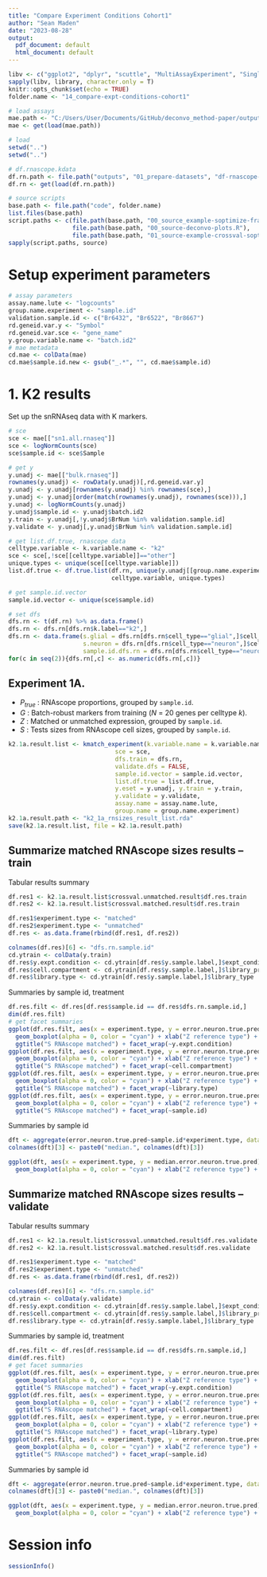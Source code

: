 ```yaml
---
title: "Compare Experiment Conditions Cohort1"
author: "Sean Maden"
date: "2023-08-28"
output:
  pdf_document: default
  html_document: default
---
```


```r
libv <- c("ggplot2", "dplyr", "scuttle", "MultiAssayExperiment", "SingleCellExperiment")
sapply(libv, library, character.only = T)
knitr::opts_chunk$set(echo = TRUE)
folder.name <- "14_compare-expt-conditions-cohort1"

# load assays
mae.path <- "C:/Users/User/Documents/GitHub/deconvo_method-paper/outputs/01_prepare-datasets/mae_y-rpkm_z-validate_cohort1.rda"
mae <- get(load(mae.path))
```

```r
# load
setwd("..")
setwd("..")

# df.rnascope.kdata
df.rn.path <- file.path("outputs", "01_prepare-datasets", "df-rnascope-info_cohort1.rda")
df.rn <- get(load(df.rn.path))

# source scripts
base.path <- file.path("code", folder.name)
list.files(base.path)
script.paths <- c(file.path(base.path, "00_source_example-soptimize-framework-lute.R"),
                  file.path(base.path, "00_source-deconvo-plots.R"),
                  file.path(base.path, "01_source-example-crossval-sopt.R"))
sapply(script.paths, source)
```

# Setup experiment parameters

```r
# assay parameters
assay.name.lute <- "logcounts"
group.name.experiment <- "sample.id"
validation.sample.id <- c("Br6432", "Br6522", "Br8667")
rd.geneid.var.y <- "Symbol"
rd.geneid.var.sce <- "gene_name"
y.group.variable.name <- "batch.id2"
# mae metadata
cd.mae <- colData(mae)
cd.mae$sample.id.new <- gsub("_.*", "", cd.mae$sample.id)
```

# 1. K2 results

Set up the snRNAseq data with K markers.

```r
# sce
sce <- mae[["sn1.all.rnaseq"]]
sce <- logNormCounts(sce)
sce$sample.id <- sce$Sample

# get y
y.unadj <- mae[["bulk.rnaseq"]]
rownames(y.unadj) <- rowData(y.unadj)[,rd.geneid.var.y]
y.unadj <- y.unadj[rownames(y.unadj) %in% rownames(sce),]
y.unadj <- y.unadj[order(match(rownames(y.unadj), rownames(sce))),]
y.unadj <- logNormCounts(y.unadj)
y.unadj$sample.id <- y.unadj$batch.id2
y.train <- y.unadj[,!y.unadj$BrNum %in% validation.sample.id]
y.validate <- y.unadj[,y.unadj$BrNum %in% validation.sample.id]

# get list.df.true, rnascope data
celltype.variable <- k.variable.name <- "k2"
sce <- sce[,!sce[[celltype.variable]]=="other"]
unique.types <- unique(sce[[celltype.variable]])
list.df.true <- df.true.list(df.rn, unique(y.unadj[[group.name.experiment]]), 
                             celltype.variable, unique.types)

# get sample.id.vector
sample.id.vector <- unique(sce$sample.id)

# set dfs
dfs.rn <- t(df.rn) %>% as.data.frame()
dfs.rn <- dfs.rn[dfs.rn$k.label=="k2",]
dfs.rn <- data.frame(s.glial = dfs.rn[dfs.rn$cell_type=="glial",]$cell_size,
                     s.neuron = dfs.rn[dfs.rn$cell_type=="neuron",]$cell_size,
                     sample.id.dfs.rn = dfs.rn[dfs.rn$cell_type=="neuron",]$sample_id)
for(c in seq(2)){dfs.rn[,c] <- as.numeric(dfs.rn[,c])}
```

## Experiment 1A.

* $P_{true}$ : RNAscope proportions, grouped by `sample.id`.
* $G$ : Batch-robust markers from training ($N$ = 20 genes per celltype $k$).
* $Z$ : Matched or unmatched expression, grouped by `sample.id`.
* $S$ : Tests sizes from RNAscope cell sizes, grouped by `sample.id`.

```r
k2.1a.result.list <- kmatch_experiment(k.variable.name = k.variable.name,
                              sce = sce, 
                              dfs.train = dfs.rn,
                              validate.dfs = FALSE,
                              sample.id.vector = sample.id.vector, 
                              list.df.true = list.df.true,
                              y.eset = y.unadj, y.train = y.train, 
                              y.validate = y.validate, 
                              assay.name = assay.name.lute, 
                              group.name = group.name.experiment)
k2.1a.result.path <- "k2_1a_rnsizes_result_list.rda"
save(k2.1a.result.list, file = k2.1a.result.path)
```

## Summarize matched RNAscope sizes results -- train

Tabular results summary

```r
df.res1 <- k2.1a.result.list$crossval.unmatched.result$df.res.train
df.res2 <- k2.1a.result.list$crossval.matched.result$df.res.train

df.res1$experiment.type <- "matched"
df.res2$experiment.type <- "unmatched"
df.res <- as.data.frame(rbind(df.res1, df.res2))

colnames(df.res)[6] <- "dfs.rn.sample.id"
cd.ytrain <- colData(y.train)
df.res$y.expt.condition <- cd.ytrain[df.res$y.sample.label,]$expt_condition
df.res$cell.compartment <- cd.ytrain[df.res$y.sample.label,]$library_prep
df.res$library.type <- cd.ytrain[df.res$y.sample.label,]$library_type
```

Summaries by sample id, treatment

```r
df.res.filt <- df.res[df.res$sample.id == df.res$dfs.rn.sample.id,]
dim(df.res.filt)
# get facet summaries
ggplot(df.res.filt, aes(x = experiment.type, y = error.neuron.true.pred)) + geom_jitter(alpha = 0.5) + 
  geom_boxplot(alpha = 0, color = "cyan") + xlab("Z reference type") +
  ggtitle("S RNAscope matched") + facet_wrap(~y.expt.condition)
ggplot(df.res.filt, aes(x = experiment.type, y = error.neuron.true.pred)) + geom_jitter(alpha = 0.5) + 
  geom_boxplot(alpha = 0, color = "cyan") + xlab("Z reference type") +
  ggtitle("S RNAscope matched") + facet_wrap(~cell.compartment)
ggplot(df.res.filt, aes(x = experiment.type, y = error.neuron.true.pred)) + geom_jitter(alpha = 0.5) + 
  geom_boxplot(alpha = 0, color = "cyan") + xlab("Z reference type") +
  ggtitle("S RNAscope matched") + facet_wrap(~library.type)
ggplot(df.res.filt, aes(x = experiment.type, y = error.neuron.true.pred)) + geom_jitter(alpha = 0.5) + 
  geom_boxplot(alpha = 0, color = "cyan") + xlab("Z reference type") +
  ggtitle("S RNAscope matched") + facet_wrap(~sample.id)
```

Summaries by sample id

```r
dft <- aggregate(error.neuron.true.pred~sample.id*experiment.type, data = df.res.filt, FUN = "median")
colnames(dft)[3] <- paste0("median.", colnames(dft)[3])

ggplot(dft, aes(x = experiment.type, y = median.error.neuron.true.pred)) + geom_jitter(alpha = 0.5) + 
  geom_boxplot(alpha = 0, color = "cyan") + xlab("Z reference type") + ggtitle("S RNAscope matched")
```

## Summarize matched RNAscope sizes results -- validate

Tabular results summary

```r
df.res1 <- k2.1a.result.list$crossval.unmatched.result$df.res.validate
df.res2 <- k2.1a.result.list$crossval.matched.result$df.res.validate

df.res1$experiment.type <- "matched"
df.res2$experiment.type <- "unmatched"
df.res <- as.data.frame(rbind(df.res1, df.res2))

colnames(df.res)[6] <- "dfs.rn.sample.id"
cd.ytrain <- colData(y.validate)
df.res$y.expt.condition <- cd.ytrain[df.res$y.sample.label,]$expt_condition
df.res$cell.compartment <- cd.ytrain[df.res$y.sample.label,]$library_prep
df.res$library.type <- cd.ytrain[df.res$y.sample.label,]$library_type
```

Summaries by sample id, treatment

```r
df.res.filt <- df.res[df.res$sample.id == df.res$dfs.rn.sample.id,]
dim(df.res.filt)
# get facet summaries
ggplot(df.res.filt, aes(x = experiment.type, y = error.neuron.true.pred)) + geom_jitter(alpha = 0.5) + 
  geom_boxplot(alpha = 0, color = "cyan") + xlab("Z reference type") +
  ggtitle("S RNAscope matched") + facet_wrap(~y.expt.condition)
ggplot(df.res.filt, aes(x = experiment.type, y = error.neuron.true.pred)) + geom_jitter(alpha = 0.5) + 
  geom_boxplot(alpha = 0, color = "cyan") + xlab("Z reference type") +
  ggtitle("S RNAscope matched") + facet_wrap(~cell.compartment)
ggplot(df.res.filt, aes(x = experiment.type, y = error.neuron.true.pred)) + geom_jitter(alpha = 0.5) + 
  geom_boxplot(alpha = 0, color = "cyan") + xlab("Z reference type") +
  ggtitle("S RNAscope matched") + facet_wrap(~library.type)
ggplot(df.res.filt, aes(x = experiment.type, y = error.neuron.true.pred)) + geom_jitter(alpha = 0.5) + 
  geom_boxplot(alpha = 0, color = "cyan") + xlab("Z reference type") +
  ggtitle("S RNAscope matched") + facet_wrap(~sample.id)
```

Summaries by sample id

```r
dft <- aggregate(error.neuron.true.pred~sample.id*experiment.type, data = df.res.filt, FUN = "median")
colnames(dft)[3] <- paste0("median.", colnames(dft)[3])

ggplot(dft, aes(x = experiment.type, y = median.error.neuron.true.pred)) + geom_jitter(alpha = 0.5) + 
  geom_boxplot(alpha = 0, color = "cyan") + xlab("Z reference type") + ggtitle("S RNAscope matched")
```


# Session info

```r
sessionInfo()
```
